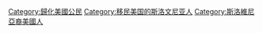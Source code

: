 [[Category:歸化美國公民|Category:歸化美國公民]]
[[Category:移民美国的斯洛文尼亚人|Category:移民美国的斯洛文尼亚人]]
[[Category:斯洛維尼亞裔美國人|Category:斯洛維尼亞裔美國人]]